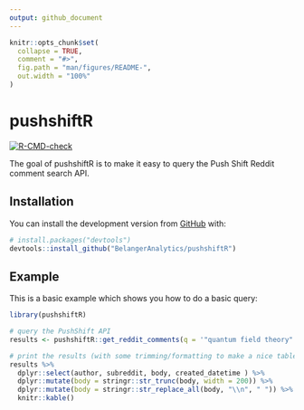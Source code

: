 ```yaml
---
output: github_document
---
```


<!-- README.md is generated from README.Rmd. Please edit that file -->

```r
knitr::opts_chunk$set(
  collapse = TRUE,
  comment = "#>",
  fig.path = "man/figures/README-",
  out.width = "100%"
)
```

# pushshiftR

<!-- badges: start -->
[![R-CMD-check](https://github.com/belangeranalytics/pushshiftR/actions/workflows/R-CMD-check.yaml/badge.svg)](https://github.com/belangeranalytics/pushshiftR/actions/workflows/R-CMD-check.yaml)
<!-- badges: end -->

The goal of pushshiftR is to make it easy to query the Push Shift Reddit comment search API.


## Installation

You can install the development version from [GitHub](https://github.com/) with:

``` r
# install.packages("devtools")
devtools::install_github("BelangerAnalytics/pushshiftR")
```
## Example

This is a basic example which shows you how to do a basic query:

```r
library(pushshiftR)

# query the PushShift API
results <- pushshiftR::get_reddit_comments(q = '"quantum field theory"', size = 10, verbose = FALSE)

# print the results (with some trimming/formatting to make a nice table)
results %>%
  dplyr::select(author, subreddit, body, created_datetime ) %>%
  dplyr::mutate(body = stringr::str_trunc(body, width = 200)) %>%
  dplyr::mutate(body = stringr::str_replace_all(body, "\\n", " ")) %>%
  knitr::kable()

```
